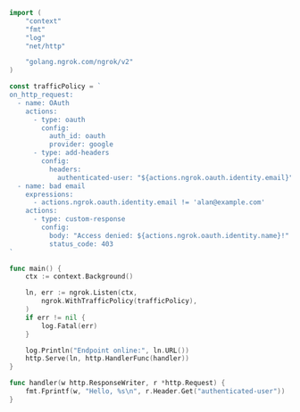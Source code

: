 ```go
import (
	"context"
	"fmt"
	"log"
	"net/http"

	"golang.ngrok.com/ngrok/v2"
)

const trafficPolicy = `
on_http_request:
  - name: OAuth
    actions:
      - type: oauth
        config:
          auth_id: oauth
          provider: google
      - type: add-headers
        config:
          headers:
            authenticated-user: "${actions.ngrok.oauth.identity.email}"
  - name: bad email
    expressions:
      - actions.ngrok.oauth.identity.email != 'alan@example.com'
    actions:
      - type: custom-response
        config:
          body: "Access denied: ${actions.ngrok.oauth.identity.name}!"
          status_code: 403
`

func main() {
	ctx := context.Background()

	ln, err := ngrok.Listen(ctx,
		ngrok.WithTrafficPolicy(trafficPolicy),
	)
	if err != nil {
		log.Fatal(err)
	}

	log.Println("Endpoint online:", ln.URL())
	http.Serve(ln, http.HandlerFunc(handler))
}

func handler(w http.ResponseWriter, r *http.Request) {
	fmt.Fprintf(w, "Hello, %s\n", r.Header.Get("authenticated-user"))
}
```

